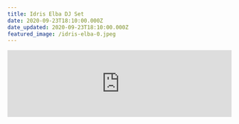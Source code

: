 ```yaml
---
title: Idris Elba DJ Set
date: 2020-09-23T18:10:00.000Z
date_updated: 2020-09-23T18:10:00.000Z
featured_image: /idris-elba-0.jpeg
---
```


<iframe
  width="100%"
  src="https://www.youtube.com/embed/lBA9ckGyKcw"
  title="YouTube video player"
  frameborder="0"
  allow="accelerometer; autoplay; clipboard-write; encrypted-media; gyroscope; picture-in-picture"
  allowfullscreen
  class="aspect-video full-bleed"
></iframe>
